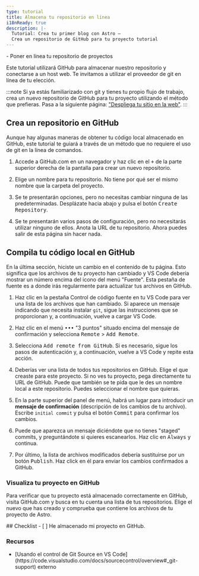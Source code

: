 ```yaml
---
type: tutorial
title: Almacena tu repositorio en línea
i18nReady: true
description: |-
  Tutorial: Crea tu primer blog con Astro —
  Crea un repositorio de GitHub para tu proyecto tutorial
---
```




<PreCheck>
  - Poner en línea tu repositorio de proyectos
</PreCheck>

Este tutorial utilizará GitHub para almacenar nuestro repositorio y conectarse a un host web. Te invitamos a utilizar el proveedor de git en línea de tu elección.

:::note
Si ya estás familiarizado con git y tienes tu propio flujo de trabajo, crea un nuevo repositorio de GitHub para tu proyecto utilizando el método que prefieras. Pasa a la siguiente página: ["Despliega tu sitio en la web"](/es/tutorial/1-setup/5/).
:::

## Crea un repositorio en GitHub

Aunque hay algunas maneras de obtener tu código local almacenado en GitHub, este tutorial te guiará a través de un método que no requiere el uso de git en la línea de comandos. 

1. Accede a GitHub.com en un navegador y haz clic en el <kbd>+</kbd> de la parte superior derecha de la pantalla para crear un nuevo repositorio. 

2. Elige un nombre para tu repositorio. No tiene por qué ser el mismo nombre que la carpeta del proyecto.

3. Se te presentarán opciones, pero no necesitas cambiar ninguna de las predeterminadas. Desplázate hacia abajo y pulsa el botón <kbd>Create Repository</kbd>.

4. Se te presentarán varios pasos de configuración, pero no necesitarás utilizar ninguno de ellos. Anota la URL de tu repositorio. Ahora puedes salir de esta página sin hacer nada.


## Compila tu código local en GitHub

En la última sección, hiciste un cambio en el contenido de tu página. Esto significa que los archivos de tu proyecto han cambiado y VS Code debería mostrar un número encima del icono del menú "Fuente". Esta pestaña de fuente es a donde irás regularmente para actualizar tus archivos en GitHub.


1. Haz clic en la pestaña Control de código fuente en tu VS Code para ver una lista de los archivos que han cambiado. Si aparece un mensaje indicando que necesita instalar `git`, sigue las instrucciones que se proporcionan y, a continuación, vuelve a cargar VS Code.

2. Haz clic en el menú <kbd>•••</kbd> "3 puntos" situado encima del mensaje de confirmación y selecciona <kbd>Remote</kbd> > <kbd>Add Remote</kbd>.

3. Selecciona <kbd>Add remote from GitHub</kbd>. Si es necesario, sigue los pasos de autenticación y, a continuación, vuelve a VS Code y repite esta acción.

4. Deberías ver una lista de todos tus repositorios en GitHub. Elige el que creaste para este proyecto. Si no ves tu proyecto, pega directamente tu URL de GitHub. Puede que también se te pida que le des un nombre local a este repositorio. Puedes seleccionar el nombre que quieras.

5. En la parte superior del panel de menú, habrá un lugar para introducir un **mensaje de confirmación** (descripción de los cambios de tu archivo). Escribe `initial commit` y pulsa el botón <kbd>Commit</kbd> para confirmar los cambios.

7. Puede que aparezca un mensaje diciéndote que no tienes "staged" commits, y preguntándote si quieres escanearlos. Haz clic en <kbd>Always</kbd> y continua.

8. Por último, la lista de archivos modificados debería sustituirse por un botón <kbd>Publish</kbd>. Haz click en él para enviar los cambios confirmados a GitHub.


### Visualiza tu proyecto en GitHub

Para verificar que tu proyecto está almacenado correctamente en GitHub, visita GitHub.com y busca en tu cuenta una lista de tus repositorios. Elige el nuevo que has creado y comprueba que contiene los archivos de tu proyecto de Astro.




<Box icon="check-list">
## Checklist

<Checklist>
- [ ] He almacenado mi proyecto en GitHub.
</Checklist>
</Box>

### Recursos

- <p>[Usando el control de Git Source en VS Code](https://code.visualstudio.com/docs/sourcecontrol/overview#_git-support) <Badge>externo</Badge></p>
